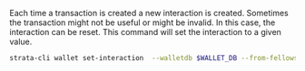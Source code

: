 Each time a transaction is created a new interaction is created. Sometimes
the transaction might not be useful or might be invalid. In this case, the
interaction can be reset. This command will set the interaction to a given value.

```bash
strata-cli wallet set-interaction  --walletdb $WALLET_DB --from-fellowship $FELLOWSHIP --from-template $TEMPLATE --from-interaction $NEW_INTERACTION
```